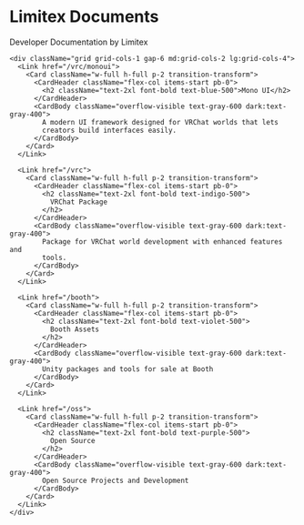 
<div className="flex flex-col items-center justify-center">
  <div className="flex flex-col w-full px-4 max-w-7xl pb-44">
    <div className="flex flex-col space-y-4 py-48">
      <h1 className="text-6xl font-bold text-transparent bg-clip-text bg-gradient-to-r from-blue-500 via-purple-500 to-rose-500">
        Limitex Documents
      </h1>
      <div className="text-2xl text-gray-600 dark:text-gray-400">
        Developer Documentation by Limitex
      </div>
    </div>

    <div className="grid grid-cols-1 gap-6 md:grid-cols-2 lg:grid-cols-4">
      <Link href="/vrc/monoui">
        <Card className="w-full h-full p-2 transition-transform">
          <CardHeader className="flex-col items-start pb-0">
            <h2 className="text-2xl font-bold text-blue-500">Mono UI</h2>
          </CardHeader>
          <CardBody className="overflow-visible text-gray-600 dark:text-gray-400">
            A modern UI framework designed for VRChat worlds that lets
            creators build interfaces easily.
          </CardBody>
        </Card>
      </Link>

      <Link href="/vrc">
        <Card className="w-full h-full p-2 transition-transform">
          <CardHeader className="flex-col items-start pb-0">
            <h2 className="text-2xl font-bold text-indigo-500">
              VRChat Package
            </h2>
          </CardHeader>
          <CardBody className="overflow-visible text-gray-600 dark:text-gray-400">
            Package for VRChat world development with enhanced features and
            tools.
          </CardBody>
        </Card>
      </Link>

      <Link href="/booth">
        <Card className="w-full h-full p-2 transition-transform">
          <CardHeader className="flex-col items-start pb-0">
            <h2 className="text-2xl font-bold text-violet-500">
              Booth Assets
            </h2>
          </CardHeader>
          <CardBody className="overflow-visible text-gray-600 dark:text-gray-400">
            Unity packages and tools for sale at Booth
          </CardBody>
        </Card>
      </Link>

      <Link href="/oss">
        <Card className="w-full h-full p-2 transition-transform">
          <CardHeader className="flex-col items-start pb-0">
            <h2 className="text-2xl font-bold text-purple-500">
              Open Source
            </h2>
          </CardHeader>
          <CardBody className="overflow-visible text-gray-600 dark:text-gray-400">
            Open Source Projects and Development
          </CardBody>
        </Card>
      </Link>
    </div>

  </div>
</div>
